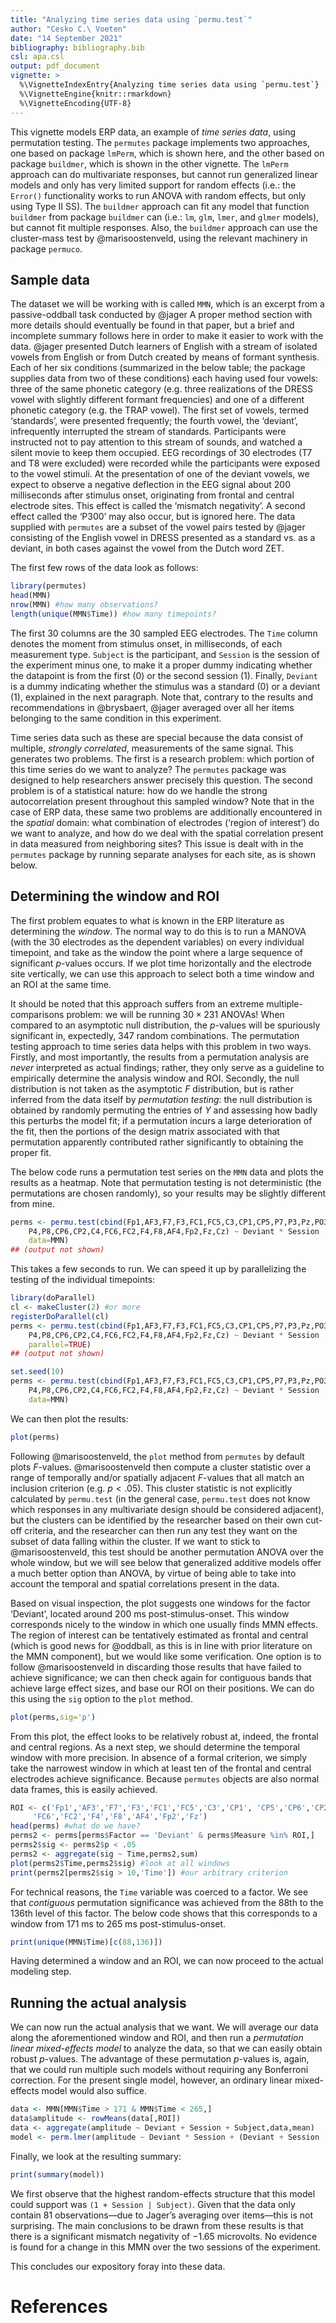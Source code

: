 ```yaml
---
title: "Analyzing time series data using `permu.test`"
author: "Cesko C.\ Voeten"
date: "14 September 2021"
bibliography: bibliography.bib
csl: apa.csl
output: pdf_document
vignette: >
  %\VignetteIndexEntry{Analyzing time series data using `permu.test`}
  %\VignetteEngine{knitr::rmarkdown}
  %\VignetteEncoding{UTF-8}
---
```


This vignette models ERP data, an example of _time series data_, using permutation testing. The `permutes` package implements two approaches, one based on package `lmPerm`, which is shown here, and the other based on package `buildmer`, which is shown in the other vignette. The `lmPerm` approach can do multivariate responses, but cannot run generalized linear models and only has very limited support for random effects (i.e.:\ the `Error()` functionality works to run ANOVA with random effects, but only using Type II SS). The `buildmer` approach can fit any model that function `buildmer` from package `buildmer` can (i.e.:\ `lm`, `glm`, `lmer`, and `glmer` models), but cannot fit multiple responses. Also, the `buildmer` approach can use the cluster-mass test by @marisoostenveld, using the relevant machinery in package `permuco`.

## Sample data

The dataset we will be working with is called `MMN`, which is an excerpt from a passive-oddball task conducted by @jager A proper method section with more details should eventually be found in that paper, but a brief and incomplete summary follows here in order to make it easier to work with the data. @jager presented Dutch learners of English with a stream of isolated vowels from English or from Dutch created by means of formant synthesis. Each of her six conditions (summarized in the below table; the package supplies data from two of these conditions) each having used four vowels: three of the same phonetic category (e.g.\ three realizations of the DRESS vowel with slightly different formant frequencies) and one of a different phonetic category (e.g.\ the TRAP vowel). The first set of vowels, termed 'standards', were presented frequently; the fourth vowel, the 'deviant', infrequently interrupted the stream of standards. Participants were instructed not to pay attention to this stream of sounds, and watched a silent movie to keep them occupied. EEG recordings of 30 electrodes (T7 and T8 were excluded) were recorded while the participants were exposed to the vowel stimuli. At the presentation of one of the deviant vowels, we expect to observe a negative deflection in the EEG signal about 200 milliseconds after stimulus onset, originating from frontal and central electrode sites. This effect is called the 'mismatch negativity'. A second effect called the 'P300' may also occur, but is ignored here. The data supplied with `permutes` are a subset of the vowel pairs tested by @jager consisting of the English vowel in DRESS presented as a standard vs.\ as a deviant, in both cases against the vowel from the Dutch word ZET.

The first few rows of the data look as follows:

```r
library(permutes)
head(MMN)
nrow(MMN) #how many observations?
length(unique(MMN$Time)) #how many timepoints?
```

The first 30 columns are the 30 sampled EEG electrodes. The `Time` column denotes the moment from stimulus onset, in milliseconds, of each measurement type. `Subject` is the participant, and `Session` is the session of the experiment minus one, to make it a proper dummy indicating whether the datapoint is from the first (0) or the second session (1). Finally, `Deviant` is a dummy indicating whether the stimulus was a standard (0) or a deviant (1), explained in the next paragraph. Note that, contrary to the results and recommendations in @brysbaert, @jager averaged over all her items belonging to the same condition in this experiment.

Time series data such as these are special because the data consist of multiple, _strongly correlated_, measurements of the same signal. This generates two problems. The first is a research problem: which portion of this time series do we want to analyze? The `permutes` package was designed to help researchers answer precisely this question. The second problem is of a statistical nature: how do we handle the strong autocorrelation present throughout this sampled window? Note that in the case of ERP data, these same two problems are additionally encountered in the _spatial_ domain: what combination of electrodes ('region of interest') do we want to analyze, and how do we deal with the spatial correlation present in data measured from neighboring sites? This issue is dealt with in the `permutes` package by running separate analyses for each site, as is shown below.

## Determining the window and ROI

The first problem equates to what is known in the ERP literature as determining the _window_. The normal way to do this is to run a MANOVA (with the 30 electrodes as the dependent variables) on every individual timepoint, and take as the window the point where a large sequence of significant $p$-values occurs. If we plot time horizontally and the electrode site vertically, we can use this approach to select both a time window and an ROI at the same time.

It should be noted that this approach suffers from an extreme multiple-comparisons problem: we will be running $30\times231$ ANOVAs! When compared to an asymptotic null distribution, the $p$-values will be spuriously significant in, expectedly, 347 random combinations. The permutation testing approach to time series data helps with this problem in two ways. Firstly, and most importantly, the results from a permutation analysis are _never_ interpreted as actual findings; rather, they only serve as a guideline to empirically determine the analysis window and ROI. Secondly, the null distribution is not taken as the asymptotic $F$ distribution, but is rather inferred from the data itself by _permutation testing_: the null distribution is obtained by randomly permuting the entries of $Y$ and assessing how badly this perturbs the model fit; if a permutation incurs a large deterioration of the fit, then the portions of the design matrix associated with that permutation apparently contributed rather significantly to obtaining the proper fit.

The below code runs a permutation test series on the `MMN` data and plots the results as a heatmap. Note that permutation testing is not deterministic (the permutations are chosen randomly), so your results may be slightly different from mine.

```r
perms <- permu.test(cbind(Fp1,AF3,F7,F3,FC1,FC5,C3,CP1,CP5,P7,P3,Pz,PO3,O1,Oz,O2,PO4,
	P4,P8,CP6,CP2,C4,FC6,FC2,F4,F8,AF4,Fp2,Fz,Cz) ~ Deviant * Session | Time,
	data=MMN)
## (output not shown)
```

This takes a few seconds to run. We can speed it up by parallelizing the testing of the individual timepoints:

```r
library(doParallel)
cl <- makeCluster(2) #or more
registerDoParallel(cl)
perms <- permu.test(cbind(Fp1,AF3,F7,F3,FC1,FC5,C3,CP1,CP5,P7,P3,Pz,PO3,O1,Oz,O2,PO4,
	P4,P8,CP6,CP2,C4,FC6,FC2,F4,F8,AF4,Fp2,Fz,Cz) ~ Deviant * Session | Time,data=MMN,
	parallel=TRUE)
## (output not shown)
```
```r
set.seed(10)
perms <- permu.test(cbind(Fp1,AF3,F7,F3,FC1,FC5,C3,CP1,CP5,P7,P3,Pz,PO3,O1,Oz,O2,PO4,
	P4,P8,CP6,CP2,C4,FC6,FC2,F4,F8,AF4,Fp2,Fz,Cz) ~ Deviant * Session | Time,
	data=MMN)
```

We can then plot the results:

```r
plot(perms)
```

Following @marisoostenveld, the `plot` method from `permutes` by default plots $F$-values. @marisoostenveld then compute a cluster statistic over a range of temporally and/or spatially adjacent $F$-values that all match an inclusion criterion (e.g.\ $p<.05$). This cluster statistic is not explicitly calculated by `permu.test` (in the general case, `permu.test` does not know which responses in any multivariate design should be considered adjacent), but the clusters can be identified by the researcher based on their own cut-off criteria, and the researcher can then run any test they want on the subset of data falling within the cluster. If we want to stick to @marisoostenveld, this test should be another permutation ANOVA over the whole window, but we will see below that generalized additive models offer a much better option than ANOVA, by virtue of being able to take into account the temporal and spatial correlations present in the data.

Based on visual inspection, the plot suggests one windows for the factor 'Deviant', located around 200 ms post-stimulus-onset. This window corresponds nicely to the window in which one usually finds MMN effects. The region of interest can be tentatively estimated as frontal and central (which is good news for @oddball, as this is in line with prior literature on the MMN component), but we would like some verification. One option is to follow @marisoostenveld in discarding those results that have failed to achieve significance; we can then check again for contiguous bands that achieve large effect sizes, and base our ROI on their positions. We can do this using the `sig` option to the `plot` method.

```r
plot(perms,sig='p')
```

From this plot, the effect looks to be relatively robust at, indeed, the frontal and central regions. As a next step, we should determine the temporal window with more precision. In absence of a formal criterion, we simply take the narrowest window in which at least ten of the frontal and central electrodes achieve significance. Because `permutes` objects are also normal data frames, this is easily achieved.

```r
ROI <- c('Fp1','AF3','F7','F3','FC1','FC5','C3','CP1', 'CP5','CP6','CP2','C4',
	 'FC6','FC2','F4','F8','AF4','Fp2','Fz')
head(perms) #what do we have?
perms2 <- perms[perms$Factor == 'Deviant' & perms$Measure %in% ROI,]
perms2$sig <- perms2$p < .05
perms2 <- aggregate(sig ~ Time,perms2,sum)
plot(perms2$Time,perms2$sig) #look at all windows
print(perms2[perms2$sig > 10,'Time']) #our arbitrary criterion
```

For technical reasons, the `Time` variable was coerced to a factor. We see that _contiguous_ permutation significance was achieved from the 88th to the 136th level of this factor. The below code shows that this corresponds to a window from 171 ms to 265 ms post-stimulus-onset.

```r
print(unique(MMN$Time)[c(88,136)])
```

Having determined a window and an ROI, we can now proceed to the actual modeling step.

## Running the actual analysis

We can now run the actual analysis that we want.  We will average our data along the aforementioned window and ROI, and then run a _permutation linear mixed-effects model_ to analyze the data, so that we can easily obtain robust $p$-values. The advantage of these permutation $p$-values is, again, that we could run multiple such models without requiring any Bonferroni correction. For the present single model, however, an ordinary linear mixed-effects model would also suffice.

```r
data <- MMN[MMN$Time > 171 & MMN$Time < 265,]
data$amplitude <- rowMeans(data[,ROI])
data <- aggregate(amplitude ~ Deviant + Session + Subject,data,mean)
model <- perm.lmer(amplitude ~ Deviant * Session + (Deviant + Session | Subject),data)
```

Finally, we look at the resulting summary:

```r
print(summary(model))
```

We first observe that the highest random-effects structure that this model could support was `(1 + Session | Subject)`. Given that the data only contain 81 observations---due to Jager's averaging over items---this is not surprising. The main conclusions to be drawn from these results is that there is a significant mismatch negativity of $-1.65$ microvolts. No evidence is found for a change in this MMN over the two sessions of the experiment.

This concludes our expository foray into these data.

# References

